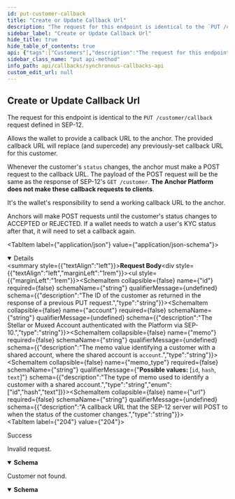 ```yaml
---
id: put-customer-callback
title: "Create or Update Callback Url"
description: "The request for this endpoint is identical to the `PUT /customer/callback` request defined in SEP-12."
sidebar_label: "Create or Update Callback Url"
hide_title: true
hide_table_of_contents: true
api: {"tags":["Customers"],"description":"The request for this endpoint is identical to the `PUT /customer/callback` request defined in SEP-12.\n\nAllows the wallet to provide a callback URL to the anchor. The provided callback URL will replace (and supercede)\nany previously-set callback URL for this customer.\n\nWhenever the customer's `status` changes, the anchor must make a POST request to the callback URL. The payload \nof the POST request will be the same as the response of SEP-12's `GET /customer`. **The Anchor Platform does not \nmake these callback requests to clients**.\n\nIt's the wallet's responsibility to send a working callback URL to the anchor.\n\nAnchors will make POST requests until the customer's status changes to ACCEPTED or REJECTED. If a wallet needs \nto watch a user's KYC status after that, it will need to set a callback again.\n","operationId":"putCustomerCallback","requestBody":{"content":{"application/json":{"schema":{"type":"object","properties":{"id":{"description":"The ID of the customer as returned in the response of a previous PUT request.","type":"string"},"account":{"description":"The Stellar or Muxed Account authenticated with the Platform via SEP-10.","type":"string"},"memo":{"description":"The memo value identifying a customer with a shared account, where the shared account is `account`.","type":"string"},"memo_type":{"description":"The type of memo used to identify a customer with a shared account.","type":"string","enum":["id","hash","text"]},"url":{"description":"A callback URL that the SEP-12 server will POST to when the status of the customer changes.","type":"string"}},"title":"PutCustomerCallbackRequest"}}}},"responses":{"204":{"description":"Success"},"400":{"description":"Invalid request.","content":{"application/json":{"schema":{"type":"object","properties":{"error":{"type":"string"},"id":{"type":"string"}},"required":["error"],"title":"Error"}}}},"404":{"description":"Customer not found.","content":{"application/json":{"schema":{"type":"object","properties":{"error":{"type":"string"},"id":{"type":"string"}},"required":["error"],"title":"Error"}}}}},"method":"put","path":"/customer/callback","jsonRequestBodyExample":{"id":"string","account":"string","memo":"string","memo_type":"id","url":"string"},"info":{"version":"2.0.0","description":"The Synchronous Callbacks API specification for the Stellar Anchor Platform project.\n\nThe Synchronous Callbacks API defines requests made by the Platform while it is processing a request from a client application. The \nanchor's responses to these requests affect the Platform responses to the client application.\n","title":"Synchronous Callbacks API"},"postman":{"name":"Create or Update Callback Url","description":{"content":"The request for this endpoint is identical to the `PUT /customer/callback` request defined in SEP-12.\n\nAllows the wallet to provide a callback URL to the anchor. The provided callback URL will replace (and supercede)\nany previously-set callback URL for this customer.\n\nWhenever the customer's `status` changes, the anchor must make a POST request to the callback URL. The payload \nof the POST request will be the same as the response of SEP-12's `GET /customer`. **The Anchor Platform does not \nmake these callback requests to clients**.\n\nIt's the wallet's responsibility to send a working callback URL to the anchor.\n\nAnchors will make POST requests until the customer's status changes to ACCEPTED or REJECTED. If a wallet needs \nto watch a user's KYC status after that, it will need to set a callback again.\n","type":"text/plain"},"url":{"path":["customer","callback"],"host":["{{baseUrl}}"],"query":[],"variable":[]},"header":[{"key":"Content-Type","value":"application/json"},{"key":"Accept","value":"application/json"}],"method":"PUT","body":{"mode":"raw","raw":"\"\"","options":{"raw":{"language":"json"}}}}}
sidebar_class_name: "put api-method"
info_path: api/callbacks/synchronous-callbacks-api
custom_edit_url: null
---
```



## Create or Update Callback Url



The request for this endpoint is identical to the `PUT /customer/callback` request defined in SEP-12.

Allows the wallet to provide a callback URL to the anchor. The provided callback URL will replace (and supercede)
any previously-set callback URL for this customer.

Whenever the customer's `status` changes, the anchor must make a POST request to the callback URL. The payload 
of the POST request will be the same as the response of SEP-12's `GET /customer`. **The Anchor Platform does not 
make these callback requests to clients**.

It's the wallet's responsibility to send a working callback URL to the anchor.

Anchors will make POST requests until the customer's status changes to ACCEPTED or REJECTED. If a wallet needs 
to watch a user's KYC status after that, it will need to set a callback again.


<MimeTabs><TabItem label={"application/json"} value={"application/json-schema"}><details style={{}} data-collapsed={false} open={true}><summary style={{"textAlign":"left"}}><strong>Request Body</strong></summary><div style={{"textAlign":"left","marginLeft":"1rem"}}></div><ul style={{"marginLeft":"1rem"}}><SchemaItem collapsible={false} name={"id"} required={false} schemaName={"string"} qualifierMessage={undefined} schema={{"description":"The ID of the customer as returned in the response of a previous PUT request.","type":"string"}}></SchemaItem><SchemaItem collapsible={false} name={"account"} required={false} schemaName={"string"} qualifierMessage={undefined} schema={{"description":"The Stellar or Muxed Account authenticated with the Platform via SEP-10.","type":"string"}}></SchemaItem><SchemaItem collapsible={false} name={"memo"} required={false} schemaName={"string"} qualifierMessage={undefined} schema={{"description":"The memo value identifying a customer with a shared account, where the shared account is `account`.","type":"string"}}></SchemaItem><SchemaItem collapsible={false} name={"memo_type"} required={false} schemaName={"string"} qualifierMessage={"**Possible values:** [`id`, `hash`, `text`]"} schema={{"description":"The type of memo used to identify a customer with a shared account.","type":"string","enum":["id","hash","text"]}}></SchemaItem><SchemaItem collapsible={false} name={"url"} required={false} schemaName={"string"} qualifierMessage={undefined} schema={{"description":"A callback URL that the SEP-12 server will POST to when the status of the customer changes.","type":"string"}}></SchemaItem></ul></details></TabItem></MimeTabs><div><ApiTabs><TabItem label={"204"} value={"204"}><div>

Success

</div><div></div></TabItem><TabItem label={"400"} value={"400"}><div>

Invalid request.

</div><div><MimeTabs schemaType={"response"}><TabItem label={"application/json"} value={"application/json"}><SchemaTabs><TabItem label={"Schema"} value={"Schema"}><details style={{}} data-collapsed={false} open={true}><summary style={{"textAlign":"left"}}><strong>Schema</strong></summary><div style={{"textAlign":"left","marginLeft":"1rem"}}></div><ul style={{"marginLeft":"1rem"}}><SchemaItem collapsible={false} name={"error"} required={true} schemaName={"string"} qualifierMessage={undefined} schema={{"type":"string"}}></SchemaItem><SchemaItem collapsible={false} name={"id"} required={false} schemaName={"string"} qualifierMessage={undefined} schema={{"type":"string"}}></SchemaItem></ul></details></TabItem><TabItem label={"Example (from schema)"} value={"Example (from schema)"}><ResponseSamples responseExample={"{\n  \"error\": \"string\",\n  \"id\": \"string\"\n}"} language={"json"}></ResponseSamples></TabItem></SchemaTabs></TabItem></MimeTabs></div></TabItem><TabItem label={"404"} value={"404"}><div>

Customer not found.

</div><div><MimeTabs schemaType={"response"}><TabItem label={"application/json"} value={"application/json"}><SchemaTabs><TabItem label={"Schema"} value={"Schema"}><details style={{}} data-collapsed={false} open={true}><summary style={{"textAlign":"left"}}><strong>Schema</strong></summary><div style={{"textAlign":"left","marginLeft":"1rem"}}></div><ul style={{"marginLeft":"1rem"}}><SchemaItem collapsible={false} name={"error"} required={true} schemaName={"string"} qualifierMessage={undefined} schema={{"type":"string"}}></SchemaItem><SchemaItem collapsible={false} name={"id"} required={false} schemaName={"string"} qualifierMessage={undefined} schema={{"type":"string"}}></SchemaItem></ul></details></TabItem><TabItem label={"Example (from schema)"} value={"Example (from schema)"}><ResponseSamples responseExample={"{\n  \"error\": \"string\",\n  \"id\": \"string\"\n}"} language={"json"}></ResponseSamples></TabItem></SchemaTabs></TabItem></MimeTabs></div></TabItem></ApiTabs></div>
      